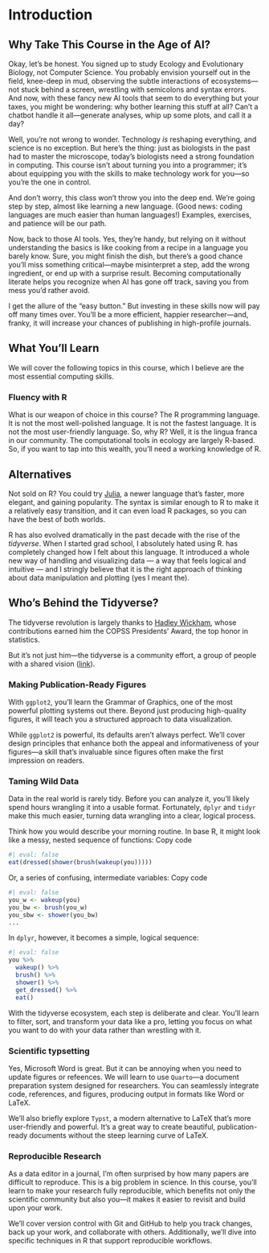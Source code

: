 # Introduction

## Why Take This Course in the Age of AI?

Okay, let's be honest. You signed up to study Ecology and Evolutionary Biology, not Computer Science. You probably envision yourself out in the field, knee-deep in mud, observing the subtle interactions of ecosystems—not stuck behind a screen, wrestling with semicolons and syntax errors. And now, with these fancy new AI tools that seem to do everything but your taxes, you might be wondering: why bother learning this stuff at all? Can’t a chatbot handle it all—generate analyses, whip up some plots, and call it a day?

Well, you're not wrong to wonder. Technology *is* reshaping everything, and science is no exception. But here’s the thing: just as biologists in the past had to master the microscope, today’s biologists need a strong foundation in computing. This course isn’t about turning you into a programmer; it’s about equipping you with the skills to make technology work for you—so you’re the one in control.

And don’t worry, this class won’t throw you into the deep end. We’re going step by step, almost like learning a new language. (Good news: coding languages are much easier than human languages!) Examples, exercises, and patience will be our path.

Now, back to those AI tools. Yes, they’re handy, but relying on it without understanding the basics is like cooking from a recipe in a language you barely know. Sure, you might finish the dish, but there’s a good chance you’ll miss something critical—maybe misinterpret a step, add the wrong ingredient, or end up with a surprise result. Becoming computationally literate helps you recognize when AI has gone off track, saving you from mess you’d rather avoid.

I get the allure of the “easy button.” But investing in these skills now will pay off many times over. You’ll be a more efficient, happier researcher—and, franky, it will increase your chances of publishing in high-profile journals.

## What You'll Learn
We will cover the following topics in this course, which I believe are the most essential computing skills.

### Fluency with R
What is our weapon of choice in this course?  The R programming language. It is not the most well-polished language. It is not the fastest language. It is not the most user-friendly language. So, why R? Well, it is the lingua franca in our community. The computational tools in ecology are largely R-based. So, if you want to tap into this wealth, you’ll need a working knowledge of R.

::: {.callout-tip}
## Alternatives
Not sold on R? You could try [Julia](https://julialang.org/), a newer language that’s faster, more elegant, and gaining popularity. The syntax is similar enough to R to make it a relatively easy transition, and it can even load R packages, so you can have the best of both worlds.
:::

R has also evolved dramatically in the past decade with the rise of the *tidyverse*. When I started grad school, I absolutely hated using R. has completely changed how I felt about this language. It introduced a whole new way of handling and visualizing data — a way that feels logical and intuitive — and I stringly believe that it is the right approach of thinking about data manipulation and plotting (yes I meant the).

::: {.callout-tip collapse="true"}
## Who’s Behind the Tidyverse?
The tidyverse revolution is largely thanks to [Hadley Wickham](https://hadley.nz/), whose contributions earned him the COPSS Presidents’ Award, the top honor in statistics. 

But it’s not just him—the tidyverse is a community effort, a group of people with a shared vision ([link](https://joss.theoj.org/papers/10.21105/joss.01686)).
:::

### Making Publication-Ready Figures

With `ggplot2`, you’ll learn the Grammar of Graphics, one of the most powerful plotting systems out there. Beyond just producing high-quality figures, it will teach you a structured approach to data visualization.

While `ggplot2` is powerful, its defaults aren’t always perfect. We’ll cover design principles that enhance both the appeal and informativeness of your figures—a skill that’s invaluable since figures often make the first impression on readers.

### Taming Wild Data
Data in the real world is rarely tidy. Before you can analyze it, you’ll likely spend hours wrangling it into a usable format. Fortunately, `dplyr` and `tidyr` make this much easier, turning data wrangling into a clear, logical process.

Think how you would describe your morning routine. In base R, it might look like a messy, nested sequence of functions:
Copy code
```r
#| eval: false
eat(dressed(shower(brush(wakeup(you)))))
```
Or, a series of confusing, intermediate variables:
Copy code
```r
#| eval: false
you_w <- wakeup(you)
you_bw <- brush(you_w)
you_sbw <- shower(you_bw)
...
```
In `dplyr`, however, it becomes a simple, logical sequence:
```r
#| eval: false
you %>% 
  wakeup() %>% 
  brush() %>% 
  shower() %>% 
  get_dressed() %>% 
  eat() 
```

With the tidyverse ecosystem, each step is deliberate and clear. You’ll learn to filter, sort, and transform your data like a pro, letting you focus on what you want to do with your data rather than wrestling with it. 

### Scientific typsetting
Yes, Microsoft Word is great. But it can be annoying when you need to update figures or refeences. We will learn to use `Quarto`—a document preparation system designed for researchers. You can seamlessly integrate code, references, and figures, producing output in formats like Word or LaTeX.

We’ll also briefly explore `Typst`, a modern alternative to LaTeX that’s more user-friendly and powerful. It’s a great way to create beautiful, publication-ready documents without the steep learning curve of LaTeX.

### Reproducible Research
As a data editor in a journal, I’m often surprised by how many papers are difficult to reproduce. This is a big problem in science. In this course, you’ll learn to make your research fully reproducible, which benefits not only the scientific community but also you—it makes it easier to revisit and build upon your work.

We’ll cover version control with Git and GitHub to help you track changes, back up your work, and collaborate with others. Additionally, we’ll dive into specific techniques in R that support reproducible workflows.
